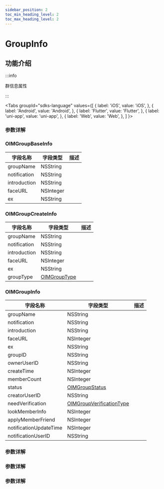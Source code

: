 ```yaml
---
sidebar_position: 2
toc_min_heading_level: 2
toc_max_heading_level: 2
---
```


# GroupInfo

## 功能介绍

:::info

群信息属性

:::

<Tabs
groupId="sdks-language"
values={[
{ label: 'iOS', value: 'iOS', },
{ label: 'Android', value: 'Android', },
{ label: 'Flutter', value: 'Flutter', },
{ label: 'uni-app', value: 'uni-app', },
{ label: 'Web', value: 'Web', },
]
}>

<TabItem value="Flutter">

### 参数详解

</TabItem>

<TabItem value="iOS">

### OIMGroupBaseInfo

| 字段名称     | 字段类型  | 描述 |
| ------------ | --------- | ---- |
| groupName    | NSString  |      |
| notification | NSString  |      |
| introduction | NSString  |      |
| faceURL      | NSInteger |      |
| ex           | NSString  |      |

### OIMGroupCreateInfo

| 字段名称     | 字段类型                                     | 描述 |
| ------------ | -------------------------------------------- | ---- |
| groupName    | NSString                                     |      |
| notification | NSString                                     |      |
| introduction | NSString                                     |      |
| faceURL      | NSInteger                                    |      |
| ex           | NSString                                     |      |
| groupType    | [OIMGroupType](docs/sdks/Enum/GroupType.mdx) |      |

### OIMGroupInfo

| 字段名称               | 字段类型                                                         | 描述 |
| ---------------------- | ---------------------------------------------------------------- | ---- |
| groupName              | NSString                                                         |      |
| notification           | NSString                                                         |      |
| introduction           | NSString                                                         |      |
| faceURL                | NSInteger                                                        |      |
| ex                     | NSString                                                         |      |
| groupID                | NSString                                                         |      |
| ownerUserID            | NSString                                                         |      |
| createTime             | NSInteger                                                        |      |
| memberCount            | NSInteger                                                        |      |
| status                 | [OIMGroupStatus](docs/sdks/Enum/GroupStatus.mdx)                 |      |
| creatorUserID          | NSString                                                         |      |
| needVerification       | [OIMGroupVerificationType](docs/sdks/Enum/GroupVerification.mdx) |      |
| lookMemberInfo         | NSInteger                                                        |      |
| applyMemberFriend      | NSInteger                                                        |      |
| notificationUpdateTime | NSInteger                                                        |      |
| notificationUserID     | NSString                                                         |      |

</TabItem>

<TabItem value="Android">

### 参数详解

</TabItem>

<TabItem value="Web">

### 参数详解

</TabItem>

<TabItem value="uni-app">

### 参数详解

</TabItem>

</Tabs>
